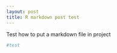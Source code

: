 ```yaml
---
layout: post
title: R markdown post test
---
```

Test how to put a markdown file in project  

```r
#test
```

